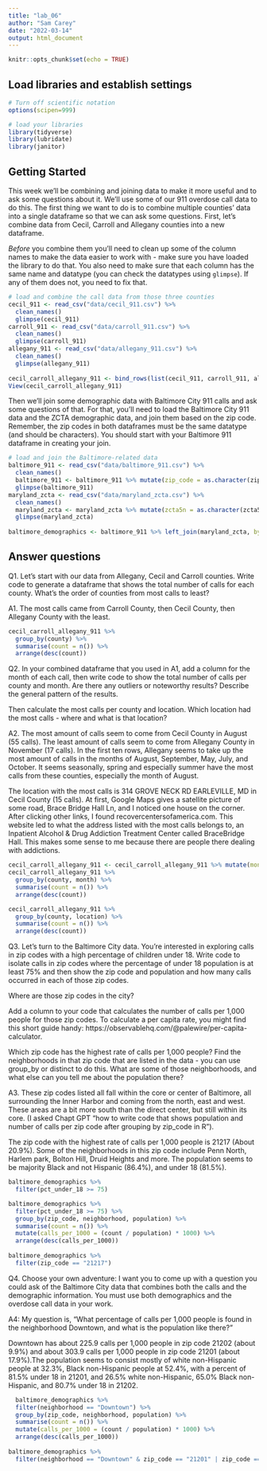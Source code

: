 ```yaml
---
title: "lab_06"
author: "Sam Carey"
date: "2022-03-14"
output: html_document
---
```


```r
knitr::opts_chunk$set(echo = TRUE)
```

## Load libraries and establish settings

```r
# Turn off scientific notation
options(scipen=999)

# load your libraries
library(tidyverse)
library(lubridate)
library(janitor)

```

## Getting Started

This week we'll be combining and joining data to make it more useful and to ask some questions about it. We'll use some of our 911 overdose call data to do this. The first thing we want to do is to combine multiple counties' data into a single dataframe so that we can ask some questions. First, let's combine data from Cecil, Carroll and Allegany counties into a new dataframe.

*Before* you combine them you'll need to clean up some of the column names to make the data easier to work with - make sure you have loaded the library to do that. You also need to make sure that each column has the same name and datatype (you can check the datatypes using `glimpse`). If any of them does not, you need to fix that.

```r
# load and combine the call data from those three counties
cecil_911 <- read_csv("data/cecil_911.csv") %>% 
  clean_names()
  glimpse(cecil_911)
carroll_911 <- read_csv("data/carroll_911.csv") %>% 
  clean_names()
  glimpse(carroll_911)
allegany_911 <- read_csv("data/allegany_911.csv") %>% 
  clean_names()
  glimpse(allegany_911)
  
cecil_carroll_allegany_911 <- bind_rows(list(cecil_911, carroll_911, allegany_911))
View(cecil_carroll_allegany_911)
```

Then we'll join some demographic data with Baltimore City 911 calls and ask some questions of that. For that, you'll need to load the Baltimore City 911 data and the ZCTA demographic data, and join them based on the zip code. Remember, the zip codes in both dataframes must be the same datatype (and should be characters). You should start with your Baltimore 911 dataframe in creating your join. 

```r
# load and join the Baltimore-related data
baltimore_911 <- read_csv("data/baltimore_911.csv") %>% 
  clean_names()
  baltimore_911 <- baltimore_911 %>% mutate(zip_code = as.character(zip_code))
  glimpse(baltimore_911) 
maryland_zcta <- read_csv("data/maryland_zcta.csv") %>% 
  clean_names()
  maryland_zcta <- maryland_zcta %>% mutate(zcta5n = as.character(zcta5n))
  glimpse(maryland_zcta) 
 
baltimore_demographics <- baltimore_911 %>% left_join(maryland_zcta, by=c("zip_code"="zcta5n"))
```

## Answer questions

Q1. Let's start with our data from Allegany, Cecil and Carroll counties. Write code to generate a dataframe that shows the total number of calls for each county. What's the order of counties from most calls to least?

A1. The most calls came from Carroll County, then Cecil County, then Allegany County with the least.

```r
cecil_carroll_allegany_911 %>% 
  group_by(county) %>%
  summarise(count = n()) %>% 
  arrange(desc(count))
```

Q2. In your combined dataframe that you used in A1, add a column for the month of each call, then write code to show the total number of calls per county and month. Are there any outliers or noteworthy results? Describe the general pattern of the results. 

Then calculate the most calls per county and location. Which location had the most calls - where and what is that location?

A2. The most amount of calls seem to come from Cecil County in August (55 calls). The least amount of calls seem to come from Allegany County in November (17 calls). In the first ten rows, Allegany seems to take up the most amount of calls in the months of August, September, May, July, and October. It seems seasonally, spring and especially summer have the most calls from these counties, especially the month of August. 

The location with the most calls is 314 GROVE NECK RD EARLEVILLE, MD in Cecil County (15 calls). At first, Google Maps gives a satellite picture of some road, Brace Bridge Hall Ln, and I noticed one house on the corner. After clicking other links, I found recovercentersofamerica.com. This website led to what the address listed with the most calls belongs to, an Inpatient Alcohol & Drug Addiction Treatment Center called BraceBridge Hall. This makes some sense to me because there are people there dealing with addictions.

```r
cecil_carroll_allegany_911 <- cecil_carroll_allegany_911 %>% mutate(month = month(ymd(date)))
cecil_carroll_allegany_911 %>% 
  group_by(county, month) %>%
  summarise(count = n()) %>% 
  arrange(desc(count))

cecil_carroll_allegany_911 %>% 
  group_by(county, location) %>%
  summarise(count = n()) %>% 
  arrange(desc(count))

```

Q3. Let's turn to the Baltimore City data. You're interested in exploring calls in zip codes with a high percentage of children under 18. Write code to isolate calls in zip codes where the percentage of under 18 population is at least 75% and then show the zip code and population and how many calls occurred in each of those zip codes. 

Where are those zip codes in the city?

Add a column to your code that calculates the number of calls per 1,000 people for those zip codes. To calculate a per capita rate, you might find this short guide handy: https://observablehq.com/@palewire/per-capita-calculator.

Which zip code has the highest rate of calls per 1,000 people? Find the neighborhoods in that zip code that are listed in the data - you can use group_by or distinct to do this. What are some of those neighborhoods, and what else can you tell me about the population there?

A3. These zip codes listed all fall within the core or center of Baltimore, all surrounding the Inner Harbor and coming from the north, east and west. These areas are a bit more south than the direct center, but still within its core. (I asked Chapt GPT "how to write code that shows population and number of calls per zip code after grouping by zip_code in R"). 

The zip code with the highest rate of calls per 1,000 people is 21217 (About 20.9%). Some of the neighborhoods in this zip code include Penn North, Harlem park, Bolton Hill, Druid Heights and more. The population seems to be majority Black and not Hispanic (86.4%), and under 18 (81.5%). 

```r
baltimore_demographics %>%
  filter(pct_under_18 >= 75)

baltimore_demographics %>%
  filter(pct_under_18 >= 75) %>%
  group_by(zip_code, neighborhood, population) %>%
  summarise(count = n()) %>% 
  mutate(calls_per_1000 = (count / population) * 1000) %>% 
  arrange(desc(calls_per_1000))
  
baltimore_demographics %>%
  filter(zip_code == "21217") 


```

Q4. Choose your own adventure: I want you to come up with a question you could ask of the Baltimore City data that combines both the calls and the demographic information. You must use both demographics and the overdose call data in your work.

A4: My question is, "What percentage of calls per 1,000 people is found in the neighborhood Downtown, and what is the population like there?" 

Downtown has about 225.9 calls per 1,000 people in zip code 21202 (about 9.9%) and about 303.9 calls per 1,000 people in zip code 21201 (about 17.9%).The population seems to consist mostly of white non-Hispanic people at 32.3%, Black non-Hispanic people at 52.4%, with a percent of 81.5% under 18 in 21201, and 26.5% white non-Hispanic, 65.0% Black non-Hispanic, and 80.7% under 18 in 21202.  

```r
  baltimore_demographics %>%
  filter(neighborhood == "Downtown") %>%
  group_by(zip_code, neighborhood, population) %>%
  summarise(count = n()) %>% 
  mutate(calls_per_1000 = (count / population) * 1000) %>% 
  arrange(desc(calls_per_1000))
  
baltimore_demographics %>% 
  filter(neighborhood == "Downtown" & zip_code == "21201" | zip_code == "21202")
```
